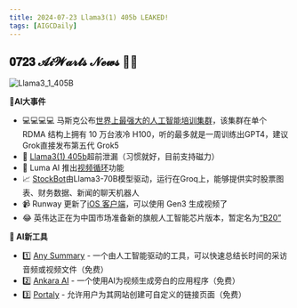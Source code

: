 ```yaml
---
title: 2024-07-23 Llama3(1) 405b LEAKED!
tags: [AIGCDaily]
---
```


## 𝟎𝟕𝟐𝟑 𝓐𝓲𝓦𝓪𝓻𝓽𝓼 𝓝𝓮𝔀𝓼  🧙📰 

![Llama3_1_405B](https://cdn.jsdelivr.net/gh/donttal/imgbed/img/Llama3_1_405B.webp)

**🤯AI大事件**

- 💻💻💻💻 马斯克公布[世界上最强大的人工智能培训集群](https://x.com/elonmusk/status/1815325410667749760)，该集群在单个 RDMA 结构上拥有 10 万台液冷 H100，听的最多就是一周训练出GPT4，建议Grok直接发布第五代 Grok5
- 🦙 [Llama3(1) 405b](https://x.com/kimmonismus/status/1815314833236984274)超前泄漏（习惯就好，目前支持磁力）
- 👀 Luma AI 推出[视频循环](https://x.com/ciguleva/status/1815453856853361006)功能
- 📈 [StockBot](https://t.me/AI_News_CN/11469)由Llama3-70B模型驱动，运行在Groq上，能够提供实时股票图表、财务数据、新闻的聊天机器人
- 📹 Runway 更新了[iOS 客户端](https://x.com/runwayml/status/1813289383224885252)，可以使用 Gen3 生成视频了
- 😂 英伟达正在为中国市场准备新的旗舰人工智能芯片版本，暂定名为[“B20”](https://www.reuters.com/technology/nvidia-preparing-version-new-flaghip-ai-chip-chinese-market-sources-say-2024-07-22/)

**🧰 AI新工具**

- 1️⃣ [Any Summary](https://www.anysummary.app/) - 一个由人工智能驱动的工具，可以快速总结长时间的采访音频或视频文件（免费）
- 2️⃣ [Ankara AI](https://ankarawebsite.vercel.app/) - 一个使用AI为视频生成旁白的应用程序（免费）
- 3️⃣ [Portaly](https://portaly.cc/en) - 允许用户为其网站创建可自定义的链接页面（免费）

<p align="center">
  <img src="https://cdn.jsdelivr.net/gh/donttal/imgbed/img/coder2.png" alt="日报直通车" width="5
  0%"/>
</p>